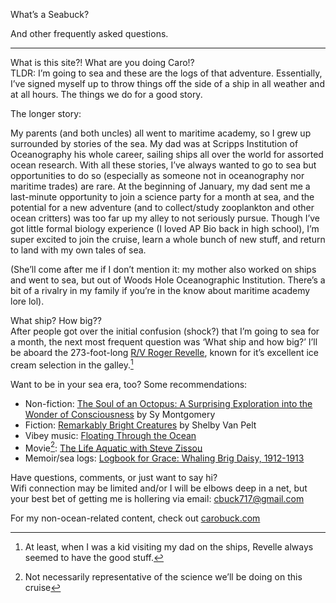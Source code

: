 [What's a Seabuck?]{.headers}

[And other frequently asked questions.]{.subheaders}

----

::: {.div .bodyfont}
[What is this site?! What are you doing Caro!?]{.subheaders} </br>
TLDR: I'm going to sea and these are the logs of that adventure. Essentially, I've signed myself up to throw things off the side of a ship in all weather and at all hours. The things we do for a good story.

The longer story: 

My parents (and both uncles) all went to maritime academy, so I grew up surrounded by stories of the sea. My dad was at Scripps Institution of Oceanography his whole career, sailing ships all over the world for assorted ocean research. With all these stories, I've always wanted to go to sea but opportunities to do so (especially as someone not in oceanography nor maritime trades) are rare. At the beginning of January, my dad sent me a last-minute opportunity to join a science party for a month at sea, and the potential for a new adventure (and to collect/study zooplankton and other ocean critters) was too far up my alley to not seriously pursue. Though I've got little formal biology experience (I loved AP Bio back in high school), I'm super excited to join the cruise, learn a whole bunch of new stuff, and return to land with my own tales of sea.

(She'll come after me if I don't mention it: my mother also worked on ships and went to sea, but out of Woods Hole Oceanographic Institution. There's a bit of a rivalry in my family if you're in the know about maritime academy lore lol).

[What ship? How big??]{.subheaders}</br>
After people got over the initial confusion (shock?) that I'm going to sea for a month, the next most frequent question was 'What ship and how big?' I'll be aboard the 273-foot-long [R/V Roger Revelle](https://scripps.ucsd.edu/ships/revelle), known for it's excellent ice cream selection in the galley.^[At least, when I was a kid visiting my dad on the ships, Revelle always seemed to have the good stuff.]

[Want to be in your sea era, too? Some recommendations:]{.subheaders}</br>

- Non-fiction: [The Soul of an Octopus: A Surprising Exploration into the Wonder of Consciousness](https://symontgomery.com/soul-of-an-octopus/) by Sy Montgomery
- Fiction: [Remarkably Bright Creatures](https://shelbyvanpelt.com/books/remarkably-bright-creatures/) by Shelby Van Pelt
- Vibey music: [Floating Through the Ocean](https://open.spotify.com/playlist/03I8uTEchgqt1h2o653nW9?si=5173e652563b472c)
- Movie^[Not necessarily representative of the science we'll be doing on this cruise]: [The Life Aquatic with Steve Zissou](https://www.imdb.com/title/tt0362270/)
- Memoir/sea logs: [Logbook for Grace: Whaling Brig Daisy, 1912-1913](https://www.goodreads.com/en/book/show/1831323)

[Have questions, comments, or just want to say hi?]{.subheaders}</br>
Wifi connection may be limited and/or I will be elbows deep in a net, but your best bet of getting me is hollering via email: [cbuck717@gmail.com](mailto:cbuck717@gmail.com)

For my non-ocean-related content, check out [carobuck.com](https://carobuck.com/)

:::

